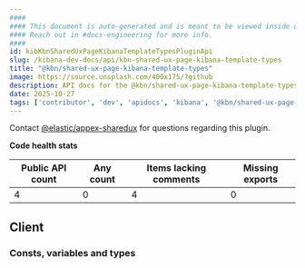 ```yaml
---
####
#### This document is auto-generated and is meant to be viewed inside our experimental, new docs system.
#### Reach out in #docs-engineering for more info.
####
id: kibKbnSharedUxPageKibanaTemplateTypesPluginApi
slug: /kibana-dev-docs/api/kbn-shared-ux-page-kibana-template-types
title: "@kbn/shared-ux-page-kibana-template-types"
image: https://source.unsplash.com/400x175/?github
description: API docs for the @kbn/shared-ux-page-kibana-template-types plugin
date: 2025-10-27
tags: ['contributor', 'dev', 'apidocs', 'kibana', '@kbn/shared-ux-page-kibana-template-types']
---
```




Contact [@elastic/appex-sharedux](https://github.com/orgs/elastic/teams/appex-sharedux) for questions regarding this plugin.

**Code health stats**

| Public API count  | Any count | Items lacking comments | Missing exports |
|-------------------|-----------|------------------------|-----------------|
| 4 | 0 | 4 | 0 |

## Client

### Consts, variables and types
<DocDefinitionList data={kbnSharedUxPageKibanaTemplateTypesObj.client.misc}/>

